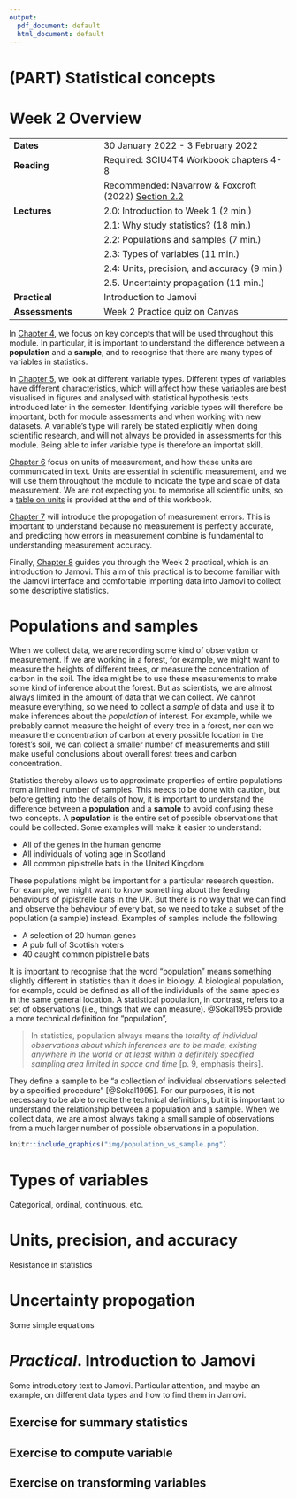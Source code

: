 ```yaml
---
output:
  pdf_document: default
  html_document: default
---
```


# (PART) Statistical concepts {-}

# Week 2 Overview {-}

|                 |                                   |
|-----------------|-----------------------------------|
| **Dates**       | 30 January 2022 - 3 February 2022 |
| **Reading**     | Required: SCIU4T4 Workbook chapters 4-8  |
|                 | Recommended: Navarrow \& Foxcroft (2022) [Section 2.2](https://davidfoxcroft.github.io/lsj-book/a-brief-introduction-to-research-design.html#scales-of-measurement) |
| **Lectures**    | 2.0: Introduction to Week 1 (2 min.) |
|                 | 2.1: Why study statistics? (18 min.) |
|                 | 2.2: Populations and samples (7 min.) |
|                 | 2.3: Types of variables (11 min.) |
|                 | 2.4: Units, precision, and accuracy (9 min.) |
|                 | 2.5. Uncertainty propagation (11 min.) |
| **Practical**   | Introduction to Jamovi          |
| **Assessments** | Week 2 Practice quiz on Canvas  |

In [Chapter 4](#Chapter_4), we focus on key concepts that will be used throughout this module.
In particular, it is important to understand the difference between a **population** and a **sample**, and to recognise that there are many types of variables in statistics.

In [Chapter 5](#Chapter_5), we look at different variable types. Different types of variables have different characteristics, which will affect how these variables are best visualised in figures and analysed with statistical hypothesis tests introduced later in the semester.
Identifying variable types will therefore be important, both for module assessments and when working with new datasets.
A variable's type will rarely be stated explicitly when doing scientific research, and will not always be provided in assessments for this module.
Being able to infer variable type is therefore an importat skill.

[Chapter 6](#Chapter_6) focus on units of measurement, and how these units are communicated in text.
Units are essential in scientific measurement, and we will use them throughout the module to indicate the type and scale of data measurement.
We are not expecting you to memorise all scientific units, so a [table on units](#appendixA_units) is provided at the end of this workbook.

[Chapter 7](#Chapter_7) will introduce the propogation of measurement errors.
This is important to understand because no measurement is perfectly accurate, and predicting how errors in measurement combine is fundamental to understanding measurement accuracy.

Finally, [Chapter 8](#Chapter_8) guides you through the Week 2 practical, which is an introduction to Jamovi.
This aim of this practical is to become familiar with the Jamovi interface and comfortable importing data into Jamovi to collect some descriptive statistics.

# Populations and samples {#Chapter_4}

When we collect data, we are recording some kind of observation or measurement.
If we are working in a forest, for example, we might want to measure the heights of different trees, or measure the concentration of carbon in the soil.
The idea might be to use these measurements to make some kind of inference about the forest.
But as scientists, we are almost always limited in the amount of data that we can collect.
We cannot measure everything, so we need to collect a *sample* of data and use it to make inferences about the *population* of interest.
For example, while we probably cannot measure the height of every tree in a forest, nor can we measure the concentration of carbon at every possible location in the forest's soil, we can collect a smaller number of measurements and still make useful conclusions about overall forest trees and carbon concentration.

Statistics thereby allows us to approximate properties of entire populations from a limited number of samples.
This needs to be done with caution, but before getting into the details of how, it is important to understand the difference between a **population** and a **sample** to avoid confusing these two concepts. 
A **population** is the entire set of possible observations that could be collected.
Some examples will make it easier to understand:

* All of the genes in the human genome
* All individuals of voting age in Scotland
* All common pipistrelle bats in the United Kingdom

These populations might be important for a particular research question.
For example, we might want to know something about the feeding behaviours of pipistrelle bats in the UK.
But there is no way that we can find and observe the behaviour of every bat, so we need to take a subset of the population (a sample) instead.
Examples of samples include the following:

* A selection of 20 human genes
* A pub full of Scottish voters
* 40 caught common pipistrelle bats

It is important to recognise that the word "population" means something slightly different in statistics than it does in biology.
A biological population, for example, could be defined as all of the individuals of the same species in the same general location.
A statistical population, in contrast, refers to a set of observations (i.e., things that we can measure). 
@Sokal1995 provide a more technical definition for "population",

> In statistics, population always means the *totality of individual observations about which inferences are to be made, existing anywhere in the world or at least within a definitely specified sampling area limited in space and time* [p. 9, emphasis theirs].

They define a sample to be "a collection of individual observations selected by a specified procedure" [@Sokal1995].
For our purposes, it is not necessary to be able to recite the technical definitions, but it is important to understand the relationship between a population and a sample.
When we collect data, we are almost always taking a small sample of observations from a much larger number of possible observations in a population.

```r
knitr::include_graphics("img/population_vs_sample.png")
```

# Types of variables {#Chapter_5}

Categorical, ordinal, continuous, etc.

# Units, precision, and accuracy {#Chapter_6}

Resistance in statistics

# Uncertainty propogation {#Chapter_7}

Some simple equations

# _Practical_. Introduction to Jamovi {#Chapter_8}

Some introductory text to Jamovi. Particular attention, and maybe an example, on different data types and how to find them in Jamovi.

## Exercise for summary statistics

## Exercise to compute variable


## Exercise on transforming variables

